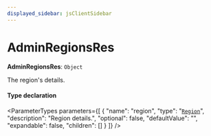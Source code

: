 ```yaml
---
displayed_sidebar: jsClientSidebar
---
```



# AdminRegionsRes

 **AdminRegionsRes**: `Object`

The region's details.

#### Type declaration

<ParameterTypes parameters={[
  {
    "name": "region",
    "type": "[`Region`](../classes/internal.Region.mdx)",
    "description": "Region details.",
    "optional": false,
    "defaultValue": "",
    "expandable": false,
    "children": []
  }
]} />
